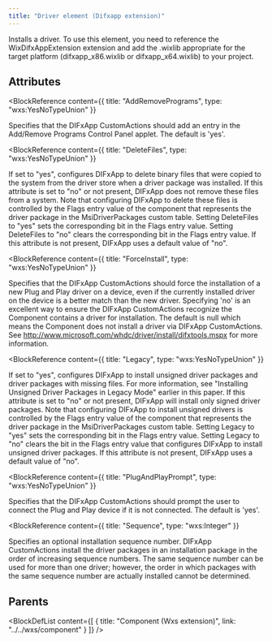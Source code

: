 ```yaml
---
title: "Driver element (Difxapp extension)"
---
```



Installs a driver. To use this element, you need to reference the WixDifxAppExtension extension and add the
 .wixlib appropriate for the target platform (difxapp_x86.wixlib or difxapp_x64.wixlib)
 to your project.


## Attributes

<BlockWrapper>

  <BlockReference
    content={{
      title: "AddRemovePrograms",
      type: "wxs:YesNoTypeUnion"
    }}
  >
  Specifies that the DIFxApp CustomActions should add an entry in the Add/Remove Programs Control
   Panel applet. The default is 'yes'.
  </BlockReference>

  <BlockReference
    content={{
      title: "DeleteFiles",
      type: "wxs:YesNoTypeUnion"
    }}
  >
  If set to "yes", configures DIFxApp to delete binary files that were copied to the system from the driver
   store when a driver package was installed. If this attribute is set to "no" or not present, DIFxApp does not
   remove these files from a system. Note that configuring DIFxApp to delete these files is controlled by the
   Flags entry value of the component that represents the driver package in the MsiDriverPackages custom table.
   Setting DeleteFiles to "yes" sets the corresponding bit in the Flags entry value. Setting DeleteFiles to "no"
   clears the corresponding bit in the Flags entry value. If this attribute is not present, DIFxApp uses a
   default value of "no".
  </BlockReference>

  <BlockReference
    content={{
      title: "ForceInstall",
      type: "wxs:YesNoTypeUnion"
    }}
  >
  Specifies that the DIFxApp CustomActions should force the installation of a new Plug and Play driver
   on a device, even if the currently installed driver on the device is a better match than the new driver.
   Specifying 'no' is an excellent way to ensure the DIFxApp CustomActions recognize the Component contains
   a driver for installation. The default is null which means the Component does not install a driver via
   DIFxApp CustomActions. See http://www.microsoft.com/whdc/driver/install/difxtools.mspx for more information.
  </BlockReference>

  <BlockReference
    content={{
      title: "Legacy",
      type: "wxs:YesNoTypeUnion"
    }}
  >
  If set to "yes", configures DIFxApp to install unsigned driver packages and driver packages with missing
   files. For more information, see "Installing Unsigned Driver Packages in Legacy Mode" earlier in this paper.
   If this attribute is set to "no" or not present, DIFxApp will install only signed driver packages. Note
   that configuring DIFxApp to install unsigned drivers is controlled by the Flags entry value of the component
   that represents the driver package in the MsiDriverPackages custom table. Setting Legacy to "yes" sets
   the corresponding bit in the Flags entry value. Setting Legacy to "no" clears the bit in the Flags
   entry value that configures DIFxApp to install unsigned driver packages. If this attribute is not present,
   DIFxApp uses a default value of "no".
  </BlockReference>

  <BlockReference
    content={{
      title: "PlugAndPlayPrompt",
      type: "wxs:YesNoTypeUnion"
    }}
  >
  Specifies that the DIFxApp CustomActions should prompt the user to connect the Plug and Play
   device if it is not connected. The default is 'yes'.
  </BlockReference>

  <BlockReference
    content={{
      title: "Sequence",
      type: "wxs:Integer"
    }}
  >
  Specifies an optional installation sequence number. DIFxApp CustomActions install the driver packages in
   an installation package in the order of increasing sequence numbers. The same sequence number can be used
   for more than one driver; however, the order in which packages with the same sequence number are actually
   installed cannot be determined.
  </BlockReference>

</BlockWrapper>


## Parents

<BlockDefList content={[
    {
      title: "Component (Wxs extension)",
      link: "../../wxs/component"
    }
  ]}
/>